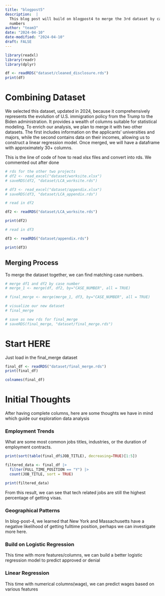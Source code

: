 ```yaml
---
title: "blogpost5"
description:  |
  This blog post will build on blogpost4 to merge the 3rd dataset by case
  numbers
author: "team3"
date: "2024-04-10"
date-modified: "2024-04-10"
draft: FALSE
---
```


```r
library(readxl)
library(readr)
library(dplyr)
```

```r
df <- readRDS("dataset/cleaned_disclosure.rds")
print(df)
```
# Combining Dataset

We selected this dataset, updated in 2024, because it comprehensively represents the evolution of U.S. immigration policy from the Trump to the Biden administration. It provides a wealth of columns suitable for statistical modeling. To enrich our analysis, we plan to merge it with two other datasets. The first includes information on the applicants' universities and majors, while the second contains data on their incomes, allowing us to construct a linear regression model. Once merged, we will have a dataframe with approximately 30+ columns.

This is the line of code of how to read xlsx files and convert into rds. We commented out after done
```r

# rds for the other two projects
# df2 <- read_excel("dataset/worksite.xlsx")
# saveRDS(df2, "dataset/LCA_worksite.rds")

# df3 <- read_excel("dataset/appendix.xlsx")
# saveRDS(df3, "dataset/LCA_appendix.rds")
```

```r
# read in df2

df2 <- readRDS("dataset/LCA_worksite.rds")

print(df2)
```

```r
# read in df3

df3 <- readRDS("dataset/appendix.rds")

print(df3)
```

## Merging Process
To merge the dataset together, we can find matching case numbers.

```r
# merge df1 and df2 by case number
# merge_1 <- merge(df, df2, by="CASE_NUMBER", all = TRUE)
```

```r
# final_merge <- merge(merge_1, df3, by="CASE_NUMBER", all = TRUE)
```

```r
# visualize our new dataset
# final_merge
```

```r
# save as new rds for final_merge
# saveRDS(final_merge, "dataset/final_merge.rds")
```

# Start HERE

Just load in the final_merge dataset
```r
final_df <- readRDS("dataset/final_merge.rds")
print(final_df)
```

```r
colnames(final_df)
```
# Initial Thoughts
After having complete columns, here are some thoughts we have in mind which guide our exploration data analysis

### Employment Trends
What are some most common jobs titles, industries, or the duration of employment contracts.

```r
print(sort(table(final_df$JOB_TITLE), decreasing=TRUE)[1:5])
```

```r
filtered_data <- final_df |>
  filter(FULL_TIME_POSITION == "Y") |>
  count(JOB_TITLE, sort = TRUE)

print(filtered_data)
```
From this result, we can see that tech related jobs are still the highest percentage of getting visas.

### Geographical Patterns
In blog-post-4, we learned that New York and Massachusetts have a negative likelihood of getting fulltime position, perhaps we can investigate more here.

### Build on Logistic Regression
This time with more features/columns, we can build a better logistic regression model to predict approved or denial

### Linear Regression
This time with numerical columns(wage), we can predict wages based on various features

